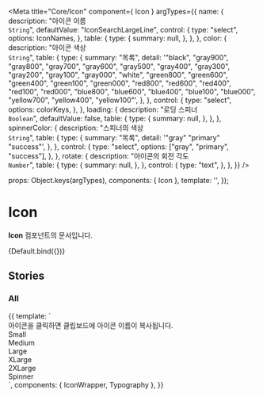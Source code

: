 
<Meta
  title="Core/Icon"
  component={ Icon }
  argTypes={{
    name: {
      description: "아이콘 이름<br/>`String`",
      defaultValue: "IconSearchLargeLine",
      control: {
        type: "select",
        options: IconNames,
      },
      table: {
        type: {
          summary: null,
        },
      },
    },
    color: {
      description: "아이콘 색상<br/>`String`",
      table: {
        type: {
          summary: "목록",
          detail:
            '"black", "gray900", "gray800", "gray700", "gray600", "gray500", "gray400", "gray300", "gray200", "gray100", "gray000", "white", "green800", "green600", "green400", "green100", "green000", "red800", "red600", "red400", "red100", "red000", "blue800", "blue600", "blue400", "blue100", "blue000", "yellow700", "yellow400", "yellow100"',
        },
      },
      control: {
        type: "select",
        options: colorKeys,
      },
    },
    loading: {
      description: "로딩 스피너<br/>`Boolean`",
      defaultValue: false,
      table: {
        type: {
          summary: null,
        },
      },
    },
    spinnerColor: {
      description: "스피너의 색상<br/>`String`",
      table: {
        type: {
          summary: "목록",
          detail: '"gray" "primary" "success"',
        },
      },
      control: {
        type: "select",
        options: ["gray", "primary", "success"],
      },
    },
    rotate: {
      description: "아이콘의 회전 각도<br/>`Number`",
      table: {
        type: {
          summary: null,
        },
      },
      control: {
        type: "text",
      },
    },
  }}
/>

  props: Object.keys(argTypes),
  components: { Icon },
  template:
    '<Icon :name="name" :color="color" :loading="loading" :spinner-color="spinnerColor" :rotate="Number(rotate)" />',
});

# Icon

**Icon** 컴포넌트의 문서입니다.

<Story name="Default" height="100px">
  {Default.bind({})}
</Story>

<ArgsTable story="Default" />

## Stories
### All
<Canvas>
    <Story name="All" height="100px">
        {{
            template: `
                <div>
                    <Typography type="body1" color="gray500">아이콘을 클릭하면 클립보드에 아이콘 이름이 복사됩니다.</Typography>
                    <!--small-->
                    <div>
                        <Typography type="body1" style="margin-bottom: 10px">Small</Typography>
                        <div style="display: flex; flex-wrap: wrap;">
                            <IconWrapper name="IconCheckSmallLine"></IconWrapper>
                            <IconWrapper name="IconPlusSmallLine" color="black"></IconWrapper>
                            <IconWrapper name="IconArrowSmallLine"></IconWrapper>
                            <IconWrapper name="IconThreeDotSmallFill"></IconWrapper>
                            <IconWrapper name="IconTextArrowSmallFill"></IconWrapper>
                            <IconWrapper name="IconOfficialSmallFill"></IconWrapper>
                            <IconWrapper name="IconExclamationSmallFill"></IconWrapper>
                            <IconWrapper name="IconProfileSmallFill"></IconWrapper>
                            <IconWrapper name="IconCheckSmallFill"></IconWrapper>
                            <IconWrapper name="IconCloseSmallLine"></IconWrapper>
                        </div>
                    </div>
                    <!--medium-->
                    <div>
                        <Typography type="body1" style="margin-bottom: 10px">Medium</Typography>
                        <div style="display: flex; flex-wrap: wrap;">
                            <IconWrapper name=IconCheckMediumFill></IconWrapper>
                            <IconWrapper name=IconQuestionMediumLine></IconWrapper>
                            <IconWrapper name=IconLikeMediumLine></IconWrapper>
                            <IconWrapper name=IconLikeMediumFill></IconWrapper>
                            <IconWrapper name=IconCommentMediumLine></IconWrapper>
                            <IconWrapper name=IconCheckMediumLine></IconWrapper>
                            <IconWrapper name=IconPlusMediumLine color="black"></IconWrapper>
                            <IconWrapper name=IconExclamationMediumLine></IconWrapper>
                            <IconWrapper name=IconArrowMediumLine></IconWrapper>
                            <IconWrapper name=IconTextArrowMediumLine></IconWrapper>
                            <IconWrapper name=IconFileMediumLineLight></IconWrapper>
                            <IconWrapper name=IconTrashMediumLineLight></IconWrapper>
                            <IconWrapper name=IconDownloadMediumLineLight></IconWrapper>
                            <IconWrapper name=IconThreeDotMediumFill></IconWrapper>
                            <IconWrapper name=IconHourglassMediumLine></IconWrapper>
                            <IconWrapper name=IconCloseMediumFill></IconWrapper>
                            <IconWrapper name=IconInfoMediumFill></IconWrapper>
                            <IconWrapper name=IconInfoMediumLine></IconWrapper>
                            <IconWrapper name=IconCloseMediumLine></IconWrapper>
                            <IconWrapper name=IconCheckRoundMediumLine></IconWrapper>
                            <IconWrapper name=IconFilterMediumLine></IconWrapper>
                            <IconWrapper name=IconLocationMediumFill></IconWrapper>
                            <IconWrapper name=IconMentoringMediumLine></IconWrapper>
                            <IconWrapper name=IconResumeMediumLine></IconWrapper>
                            <IconWrapper name=IconJobWikiMediumLine></IconWrapper>
                            <IconWrapper name=IconAnalyticsMediumLine></IconWrapper>
                            <IconWrapper name=IconInterviewMediumLine></IconWrapper>
                            <IconWrapper name=IconEssayMediumLine></IconWrapper>
                            <IconWrapper name=IconVodMediumLine></IconWrapper>
                            <IconWrapper name=IconEduMediumLine></IconWrapper>
                            <IconWrapper name=IconCouponMediumLine></IconWrapper>
                        </div>
                    </div>
                    <!--large-->
                    <div>
                        <Typography type="body1" style="margin-bottom: 10px">Large</Typography>
                        <div style="display: flex; flex-wrap: wrap;">
                            <IconWrapper name=IconProfileLargeFill></IconWrapper>
                            <IconWrapper name=IconSelectedLargeLine></IconWrapper>
                            <IconWrapper name=IconReplyLargeLine color="black"></IconWrapper>
                            <IconWrapper name=IconSendLargeFill></IconWrapper>
                            <IconWrapper name=IconPlusLargeLine color="black"></IconWrapper>
                            <IconWrapper name=IconProfileLargeLine></IconWrapper>
                            <IconWrapper name=IconAlarmLargeLine></IconWrapper>
                            <IconWrapper name=IconSearchLargeLine></IconWrapper>
                            <IconWrapper name=IconBackwardLargeLine></IconWrapper>
                            <IconWrapper name=IconArrowLargeLine></IconWrapper>
                            <IconWrapper name=IconTextArrowLargeLine></IconWrapper>
                            <IconWrapper name=IconCloseLargeLine></IconWrapper>
                            <IconWrapper name=IconExclamationLargeLine></IconWrapper>
                            <IconWrapper name=IconFilterLargeLine></IconWrapper>
                            <IconWrapper name=IconCheckLargeFill></IconWrapper>
                            <IconWrapper name=IconSecurityLargeFill></IconWrapper>
                            <IconWrapper name=IconDownloadLargeLine color="black"></IconWrapper>
                            <IconWrapper name=IconCheckLargeLine></IconWrapper>
                            <IconWrapper name=IconKeylineLargeLine></IconWrapper>
                            <IconWrapper name=IconMentoringLargeLine></IconWrapper>
                            <IconWrapper name=IconVodLargeLine></IconWrapper>
                            <IconWrapper name=IconAnswerLargeLine></IconWrapper>
                            <IconWrapper name=IconEduLargeLine></IconWrapper>
                            <IconWrapper name=IconAnalyticsLargeLine></IconWrapper>
                            <IconWrapper name=IconInterviewLargeLine></IconWrapper>
                            <IconWrapper name=IconEssayLargeLine></IconWrapper>
                            <IconWrapper name=IconResumeLargeLine></IconWrapper>
                            <IconWrapper name=IconQuestionLargeLine></IconWrapper>
                        </div>
                    </div>
                    <!--x-large-->
                    <div>
                        <Typography type="body1" style="margin-bottom: 10px">XLarge</Typography>
                        <div style="display: flex; flex-wrap: wrap;">
                            <IconWrapper name=IconProfileXLargeFill></IconWrapper>
                            <IconWrapper name=IconArrowXLargeLine></IconWrapper>
                            <IconWrapper name=IconCloseXLargeLine></IconWrapper>
                            <IconWrapper name=IconQuestionXLargeLine></IconWrapper>
                            <IconWrapper name=IconAdoptXLargeLine></IconWrapper>
                            <IconWrapper name=IconCreditPlusXLargeLine color="black"></IconWrapper>
                            <IconWrapper name=IconCreditMinusXLargeLine></IconWrapper>
                            <IconWrapper name=IconLikeXLargeLine></IconWrapper>
                            <IconWrapper name=IconCelebrateXLargeLine></IconWrapper>
                            <IconWrapper name=IconAnswerXLargeLine></IconWrapper>
                            <IconWrapper name=IconMegaphoneXLargeLine></IconWrapper>
                        </div>
                    </div>
                    <!--2x-large-->
                    <div>
                        <Typography type="body1" style="margin-bottom: 10px">2XLarge</Typography>
                        <div style="display: flex; flex-wrap: wrap;">
                            <IconWrapper name=IconProfile2XLargeFill></IconWrapper>
                        </div>
                    </div>
                    <!--spinner-->
                    <div>
                        <Typography type="body1" style="margin-bottom: 10px">Spinner</Typography>
                        <div style="display: flex; flex-wrap: wrap;">
                            <IconWrapper name="IconSpinnerSmall" loading spinner-color="success"></IconWrapper>
                            <IconWrapper name="IconSpinnerMedium" loading spinner-color="success"></IconWrapper>
                            <IconWrapper name="IconSpinnerLarge" loading spinner-color="success"></IconWrapper>
                            <IconWrapper name="IconSpinnerSmall" loading spinner-color="gray"></IconWrapper>
                            <IconWrapper name="IconSpinnerMedium" loading spinner-color="gray"></IconWrapper>
                            <IconWrapper name="IconSpinnerLarge" loading spinner-color="gray"></IconWrapper>
                            <IconWrapper name="IconSpinnerLarge" loading spinner-color="gray"></IconWrapper>
                            <IconWrapper name="IconSpinnerSmall" loading spinner-color="primary"></IconWrapper>
                            <IconWrapper name="IconSpinnerMedium" loading spinner-color="primary"></IconWrapper>
                            <IconWrapper name="IconSpinnerLarge" loading spinner-color="primary"></IconWrapper>
                            <IconWrapper name="IconSpinnerLarge" loading spinner-color="primary"></IconWrapper>
                            </div>
                        </div>
                    </div>
                </div>
            `,
             components: { IconWrapper, Typography },
        }}
    </Story>
</Canvas>
